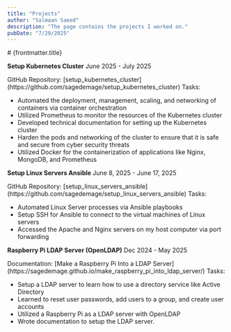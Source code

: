 ```yaml
---
title: "Projects"
author: "Salmaan Saeed"
description: "The page contains the projects I worked on."
pubDate: "7/29/2025"
---
```



<Layout title={frontmatter.title}>
  # {frontmatter.title}

  **Setup Kubernetes Cluster**
  <span class="float-right"> June 2025 - July 2025 </span>

  <span class="block">
    GitHub Repository:
    [setup_kubernetes_cluster](https://github.com/sagedemage/setup_kubernetes_cluster)
  </span>
  <span class="my-0">Tasks:</span>
  <ul>
    <li>
      Automated the deployment, management, scaling, and networking of
      containers via container orchestration
    </li>
    <li>
      Utilized Prometheus to monitor the resources of the Kubernetes cluster
    </li>
    <li>
      Developed technical documentation for setting up the Kubernetes cluster
    </li>
    <li>
      Harden the pods and networking of the cluster to ensure that it is safe
      and secure from cyber security threats
    </li>
    <li>
      Utilized Docker for the containerization of applications like Nginx,
      MongoDB, and Prometheus
    </li>
  </ul>

  **Setup Linux Servers Ansible**
  <span class="float-right">June 8, 2025 - June 17, 2025</span>

  <span class="block">
    GitHub Repository:
    [setup_linux_servers_ansible](https://github.com/sagedemage/setup_linux_servers_ansible)
  </span>
  <span class="my-0">Tasks:</span>
  <ul>
    <li>Automated Linux Server processes via Ansible playbooks</li>
    <li>
      Setup SSH for Ansible to connect to the virtual machines of Linux servers
    </li>
    <li>
      Accessed the Apache and Nginx servers on my host computer via port
      forwarding
    </li>
  </ul>

  **Raspberry Pi LDAP Server (OpenLDAP)**
  <span class="float-right"> Dec 2024 - May 2025</span>

  <span class="block">
    Documentation: [Make a Raspberry Pi Into a LDAP
    Server](https://sagedemage.github.io/make_raspberry_pi_into_ldap_server/)
  </span>
  <span class="my-0">Tasks:</span>
  <ul>
    <li>
      Setup a LDAP server to learn how to use a directory service like Active
      Directory
    </li>
    <li>
      Learned to reset user passwords, add users to a group, and create user
      accounts
    </li>
    <li>Utilized a Raspberry Pi as a LDAP server with OpenLDAP</li>
    <li>Wrote documentation to setup the LDAP server.</li>
  </ul>
</Layout>
